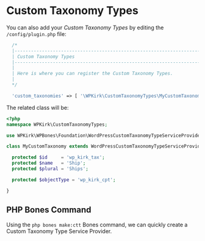 
# Custom Taxonomy Types

You can also add your _Custom Taxonomy Types_ by editing the `/config/plugin.php` file:

```php filename="/config/plugin.php" copy
  /*
  |--------------------------------------------------------------------------
  | Custom Taxonomy Types
  |--------------------------------------------------------------------------
  |
  | Here is where you can register the Custom Taxonomy Types.
  |
  */

  'custom_taxonomies' => [ '\WPKirk\CustomTaxonomyTypes\MyCustomTaxonomy' ],
```

The related class will be:

```php
<?php
namespace WPKirk\CustomTaxonomyTypes;

use WPKirk\WPBones\Foundation\WordPressCustomTaxonomyTypeServiceProvider;

class MyCustomTaxonomy extends WordPressCustomTaxonomyTypeServiceProvider {

  protected $id     = 'wp_kirk_tax';
  protected $name   = 'Ship';
  protected $plural = 'Ships';

  protected $objectType = 'wp_kirk_cpt';

}
```

## PHP Bones Command

Using the `php bones make:ctt` Bones command, we can quickly create a Custom Taxonomy Type Service Provider.
